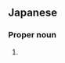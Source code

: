 ==Japanese==
{{ja-kanjitab|梨|乃}}

===Proper noun===
{{ja-pos|proper|りの}}

# {{given name|female|lang=ja|sort=りの}}
